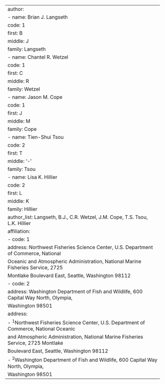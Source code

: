 ---
author:
  - name: Brian J. Langseth
    code: 1
    first: B
    middle: J
    family: Langseth
  - name: Chantel R. Wetzel
    code: 1
    first: C
    middle: R
    family: Wetzel
  - name: Jason M. Cope
    code: 1
    first: J
    middle: M
    family: Cope
  - name: Tien-Shui Tsou
    code: 2
    first: T
    middle: '-'
    family: Tsou
  - name: Lisa K. Hillier
    code: 2
    first: L
    middle: K
    family: Hillier
author_list: Langseth, B.J., C.R. Wetzel, J.M. Cope, T.S. Tsou, L.K. Hillier
affiliation:
  - code: 1
    address: Northwest Fisheries Science Center, U.S. Department of Commerce, National
      Oceanic and Atmospheric Administration, National Marine Fisheries Service, 2725
      Montlake Boulevard East, Seattle, Washington 98112
  - code: 2
    address: Washington Department of Fish and Wildlife, 600 Capital Way North, Olympia,
      Washington 98501
address:
  - ^1^Northwest Fisheries Science Center, U.S. Department of Commerce, National Oceanic
    and Atmospheric Administration, National Marine Fisheries Service, 2725 Montlake
    Boulevard East, Seattle, Washington 98112
  - ^2^Washington Department of Fish and Wildlife, 600 Capital Way North, Olympia,
    Washington 98501
---